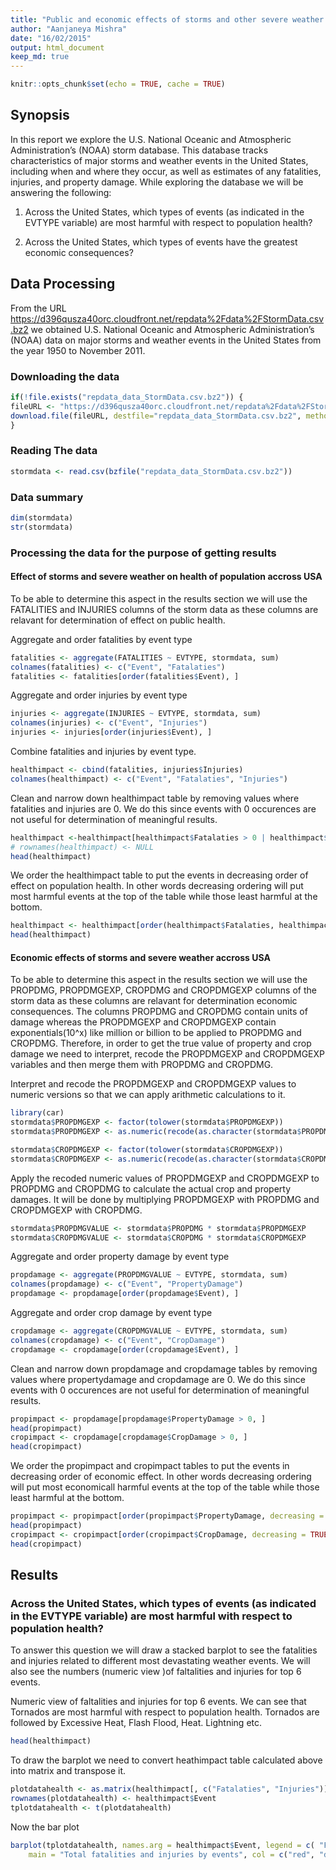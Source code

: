 ```yaml
---
title: "Public and economic effects of storms and other severe weather events in USA"
author: "Aanjaneya Mishra"
date: "16/02/2015"
output: html_document
keep_md: true
---
```


```r
knitr::opts_chunk$set(echo = TRUE, cache = TRUE)
```

## Synopsis

In this report we explore the U.S. National Oceanic and Atmospheric Administration's (NOAA) storm database. This database tracks characteristics of major storms and weather events in the United States, including when and where they occur, as well as estimates of any fatalities, injuries, and property damage. While exploring the database we will be answering the following: 

1. Across the United States, which types of events (as indicated in the EVTYPE variable) are most harmful with respect to population health?

2. Across the United States, which types of events have the greatest economic consequences?

## Data Processing

From the URL [https://d396qusza40orc.cloudfront.net/repdata%2Fdata%2FStormData.csv.bz2](https://d396qusza40orc.cloudfront.net/repdata%2Fdata%2FStormData.csv.bz2) we obtained U.S. National Oceanic and Atmospheric Administration's (NOAA) data on major storms and weather events in the United States from the year 1950 to November 2011. 

### Downloading the data

```r
if(!file.exists("repdata_data_StormData.csv.bz2")) {
fileURL <- "https://d396qusza40orc.cloudfront.net/repdata%2Fdata%2FStormData.csv.bz2"
download.file(fileURL, destfile="repdata_data_StormData.csv.bz2", method = "curl")
}
```

### Reading The data

```r
stormdata <- read.csv(bzfile("repdata_data_StormData.csv.bz2"))
```
### Data summary

```r
dim(stormdata)
str(stormdata)
```

### Processing the data for the purpose of getting results

#### Effect of storms and severe weather on health of population accross USA

To be able to determine this aspect in the results section we will use the FATALITIES and INJURIES columns of the storm data as these columns are relavant for determination of effect on public health. 

Aggregate and order fatalities by event type

```r
fatalities <- aggregate(FATALITIES ~ EVTYPE, stormdata, sum)
colnames(fatalities) <- c("Event", "Fatalaties")
fatalities <- fatalities[order(fatalities$Event), ]
```

Aggregate and order injuries by event type

```r
injuries <- aggregate(INJURIES ~ EVTYPE, stormdata, sum)
colnames(injuries) <- c("Event", "Injuries")
injuries <- injuries[order(injuries$Event), ]
```

Combine fatalities and injuries by event type.

```r
healthimpact <- cbind(fatalities, injuries$Injuries)
colnames(healthimpact) <- c("Event", "Fatalaties", "Injuries")
```

Clean and narrow down healthimpact table by removing values where fatalities and injuries are 0. We do this since events with 0 occurences are not useful for determination of meaningful results.

```r
healthimpact <-healthimpact[healthimpact$Fatalaties > 0 | healthimpact$Injuries > 0, ]
# rownames(healthimpact) <- NULL
head(healthimpact)
```

We order the healthimpact table to put the events in decreasing order of effect on population health. In other words decreasing ordering will put most harmful events at the top of the table while those least harmful at the bottom.

```r
healthimpact <- healthimpact[order(healthimpact$Fatalaties, healthimpact$Injuries, decreasing = TRUE), ]
head(healthimpact)
```

#### Economic effects of storms and severe weather accross USA

To be able to determine this aspect in the results section we will use the PROPDMG, PROPDMGEXP, CROPDMG and CROPDMGEXP columns of the storm data as these columns are relavant for determination economic consequences. The columns PROPDMG and CROPDMG contain units of damage whereas the PROPDMGEXP and CROPDMGEXP contain exponentials(10^x) like million or billion to be applied to PROPDMG and CROPDMG. Therefore, in order to get the true value of property and crop damage we need to interpret, recode the PROPDMGEXP and CROPDMGEXP variables and then merge them with PROPDMG and CROPDMG.

Interpret and recode the PROPDMGEXP and CROPDMGEXP values to numeric versions so that we can apply arithmetic calculations to it.

```r
library(car)
stormdata$PROPDMGEXP <- factor(tolower(stormdata$PROPDMGEXP))
stormdata$PROPDMGEXP <- as.numeric(recode(as.character(stormdata$PROPDMGEXP), "'0'=1;'1'=10;'2'=10^2;'3'=10^3;'4'=10^4;'5'=10^5;'6'=10^6;'7'=10^7;'8'=10^8;'b'=10^9;'h'=10^2;'k'=10^3;'m'=10^6;'-'=0;'?'=0;'+'=0"))

stormdata$CROPDMGEXP <- factor(tolower(stormdata$CROPDMGEXP))
stormdata$CROPDMGEXP <- as.numeric(recode(as.character(stormdata$CROPDMGEXP), "'0'=1;'1'=10;'2'=10^2;'3'=10^3;'4'=10^4;'5'=10^5;'6'=10^6;'7'=10^7;'8'=10^8;'b'=10^9;'h'=10^2;'k'=10^3;'m'=10^6;'-'=0;'?'=0;'+'=0"))
```

Apply the recoded numeric values of PROPDMGEXP and CROPDMGEXP to PROPDMG and CROPDMG to calculate the actual crop and property damages. It will be done by multiplying PROPDMGEXP with PROPDMG and CROPDMGEXP with CROPDMG.

```r
stormdata$PROPDMGVALUE <- stormdata$PROPDMG * stormdata$PROPDMGEXP
stormdata$CROPDMGVALUE <- stormdata$CROPDMG * stormdata$CROPDMGEXP
```


Aggregate and order property damage by event type

```r
propdamage <- aggregate(PROPDMGVALUE ~ EVTYPE, stormdata, sum)
colnames(propdamage) <- c("Event", "PropertyDamage")
propdamage <- propdamage[order(propdamage$Event), ]
```

Aggregate and order crop damage by event type

```r
cropdamage <- aggregate(CROPDMGVALUE ~ EVTYPE, stormdata, sum)
colnames(cropdamage) <- c("Event", "CropDamage")
cropdamage <- cropdamage[order(cropdamage$Event), ]
```

Clean and narrow down propdamage and cropdamage tables by removing values where propertydamage and cropdamage are 0. We do this since events with 0 occurences are not useful for determination of meaningful results.

```r
propimpact <- propdamage[propdamage$PropertyDamage > 0, ]
head(propimpact)
cropimpact <- cropdamage[cropdamage$CropDamage > 0, ]
head(cropimpact)
```

We order the propimpact and cropimpact tables to put the events in decreasing order of economic effect. In other words decreasing ordering will put most economicall harmful events at the top of the table while those least harmful at the bottom.

```r
propimpact <- propimpact[order(propimpact$PropertyDamage, decreasing = TRUE), ]
head(propimpact)
cropimpact <- cropimpact[order(cropimpact$CropDamage, decreasing = TRUE), ]
head(cropimpact)
```

## Results

### Across the United States, which types of events (as indicated in the EVTYPE variable) are most harmful with respect to population health?

To answer this question we will draw a stacked barplot to see the fatalities and injuries related to different most devastating weather events. We will also see the numbers (numeric view )of faltalities and injuries for top 6 events.

Numeric view of faltalities and injuries for top 6 events. We can see that Tornados are most harmful with respect to population health. Tornados are followed by Excessive Heat, Flash Flood, Heat. Lightning etc.

```r
head(healthimpact)
```

To draw the barplot we need to convert heathimpact table calculated above into matrix and transpose it.

```r
plotdatahealth <- as.matrix(healthimpact[, c("Fatalaties", "Injuries")])
rownames(plotdatahealth) <- healthimpact$Event
tplotdatahealth <- t(plotdatahealth)
```

Now the bar plot

```r
barplot(tplotdatahealth, names.arg = healthimpact$Event, legend = c( "Fatalities", "Injuries"), 
    main = "Total fatalities and injuries by events", col = c("red", "darkblue"), xlim = c(0,10), ylim = c(0,10000))
```

